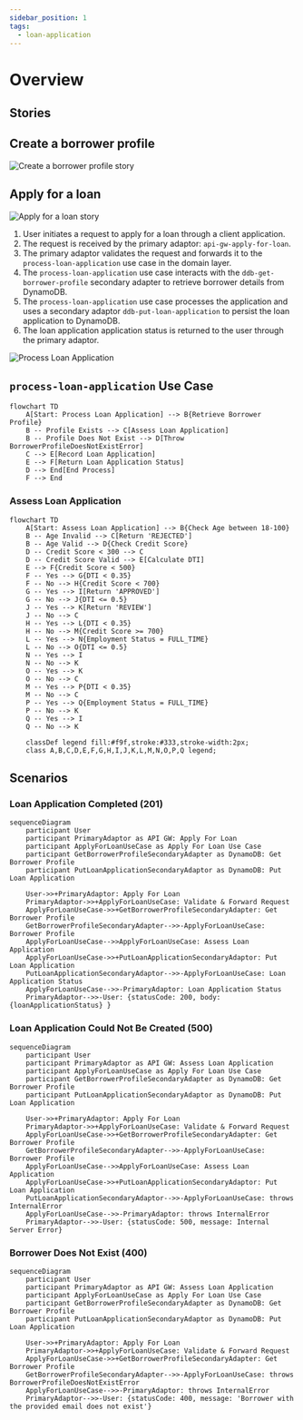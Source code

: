 ```yaml
---
sidebar_position: 1
tags:
  - loan-application
---
```


# Overview

## Stories

## Create a borrower profile

![Create a borrower profile story](/img/borrower/create-borrower-profile-story.svg)

## Apply for a loan

![Apply for a loan story](/img/loan-application/apply-for-loan-story.svg)


1. User initiates a request to apply for a loan through a client application.
2. The request is received by the primary adaptor: `api-gw-apply-for-loan`.
3. The primary adaptor validates the request and forwards it to the `process-loan-application` use case in the domain layer.
4. The `process-loan-application` use case interacts with the `ddb-get-borrower-profile` secondary adapter to retrieve borrower details from DynamoDB.
5. The `process-loan-application` use case processes the application and uses a secondary adaptor `ddb-put-loan-application` to persist the loan application to DynamoDB.
6. The loan application application status is returned to the user through the primary adaptor.

![Process Loan Application](/img/loan-application/process-loan-application.svg)

## `process-loan-application` Use Case

```mermaid
flowchart TD
    A[Start: Process Loan Application] --> B{Retrieve Borrower Profile}
    B -- Profile Exists --> C[Assess Loan Application]
    B -- Profile Does Not Exist --> D[Throw BorrowerProfileDoesNotExistError]
    C --> E[Record Loan Application]
    E --> F[Return Loan Application Status]
    D --> End[End Process]
    F --> End
```

### Assess Loan Application

```mermaid
flowchart TD
    A[Start: Assess Loan Application] --> B{Check Age between 18-100}
    B -- Age Invalid --> C[Return 'REJECTED']
    B -- Age Valid --> D{Check Credit Score}
    D -- Credit Score < 300 --> C
    D -- Credit Score Valid --> E[Calculate DTI]
    E --> F{Credit Score < 500}
    F -- Yes --> G{DTI < 0.35}
    F -- No --> H{Credit Score < 700}
    G -- Yes --> I[Return 'APPROVED']
    G -- No --> J{DTI <= 0.5}
    J -- Yes --> K[Return 'REVIEW']
    J -- No --> C
    H -- Yes --> L{DTI < 0.35}
    H -- No --> M{Credit Score >= 700}
    L -- Yes --> N{Employment Status = FULL_TIME}
    L -- No --> O{DTI <= 0.5}
    N -- Yes --> I
    N -- No --> K
    O -- Yes --> K
    O -- No --> C
    M -- Yes --> P{DTI < 0.35}
    M -- No --> C
    P -- Yes --> Q{Employment Status = FULL_TIME}
    P -- No --> K
    Q -- Yes --> I
    Q -- No --> K

    classDef legend fill:#f9f,stroke:#333,stroke-width:2px;
    class A,B,C,D,E,F,G,H,I,J,K,L,M,N,O,P,Q legend;
```

## Scenarios

### Loan Application Completed (201)

```mermaid
sequenceDiagram
    participant User
    participant PrimaryAdaptor as API GW: Apply For Loan
    participant ApplyForLoanUseCase as Apply For Loan Use Case
    participant GetBorrowerProfileSecondaryAdapter as DynamoDB: Get Borrower Profile
    participant PutLoanApplicationSecondaryAdaptor as DynamoDB: Put Loan Application
    
    User->>+PrimaryAdaptor: Apply For Loan
    PrimaryAdaptor->>+ApplyForLoanUseCase: Validate & Forward Request
    ApplyForLoanUseCase->>+GetBorrowerProfileSecondaryAdapter: Get Borrower Profile 
    GetBorrowerProfileSecondaryAdapter-->>-ApplyForLoanUseCase: Borrower Profile
    ApplyForLoanUseCase-->>ApplyForLoanUseCase: Assess Loan Application 
    ApplyForLoanUseCase->>+PutLoanApplicationSecondaryAdaptor: Put Loan Application 
    PutLoanApplicationSecondaryAdaptor-->>-ApplyForLoanUseCase: Loan Application Status
    ApplyForLoanUseCase-->>-PrimaryAdaptor: Loan Application Status 
    PrimaryAdaptor-->>-User: {statusCode: 200, body: {loanApplicationStatus} }
```

### Loan Application Could Not Be Created (500)

```mermaid
sequenceDiagram
    participant User
    participant PrimaryAdaptor as API GW: Assess Loan Application 
    participant ApplyForLoanUseCase as Apply For Loan Use Case
    participant GetBorrowerProfileSecondaryAdapter as DynamoDB: Get Borrower Profile
    participant PutLoanApplicationSecondaryAdaptor as DynamoDB: Put Loan Application
    
    User->>+PrimaryAdaptor: Apply For Loan
    PrimaryAdaptor->>+ApplyForLoanUseCase: Validate & Forward Request
    ApplyForLoanUseCase->>+GetBorrowerProfileSecondaryAdapter: Get Borrower Profile 
    GetBorrowerProfileSecondaryAdapter-->>-ApplyForLoanUseCase: Borrower Profile
    ApplyForLoanUseCase-->>ApplyForLoanUseCase: Assess Loan Application 
    ApplyForLoanUseCase->>+PutLoanApplicationSecondaryAdaptor: Put Loan Application 
    PutLoanApplicationSecondaryAdaptor-->>-ApplyForLoanUseCase: throws InternalError
    ApplyForLoanUseCase-->>-PrimaryAdaptor: throws InternalError
    PrimaryAdaptor-->>-User: {statusCode: 500, message: Internal Server Error}
```

### Borrower Does Not Exist (400)

```mermaid
sequenceDiagram
    participant User
    participant PrimaryAdaptor as API GW: Assess Loan Application 
    participant ApplyForLoanUseCase as Apply For Loan Use Case
    participant GetBorrowerProfileSecondaryAdapter as DynamoDB: Get Borrower Profile
    participant PutLoanApplicationSecondaryAdaptor as DynamoDB: Put Loan Application
    
    User->>+PrimaryAdaptor: Apply For Loan
    PrimaryAdaptor->>+ApplyForLoanUseCase: Validate & Forward Request
    ApplyForLoanUseCase->>+GetBorrowerProfileSecondaryAdapter: Get Borrower Profile 
    GetBorrowerProfileSecondaryAdapter-->>-ApplyForLoanUseCase: throws BorrowerProfileDoesNotExistError
    ApplyForLoanUseCase-->>-PrimaryAdaptor: throws InternalError
    PrimaryAdaptor-->>-User: {statusCode: 400, message: 'Borrower with the provided email does not exist'}
```